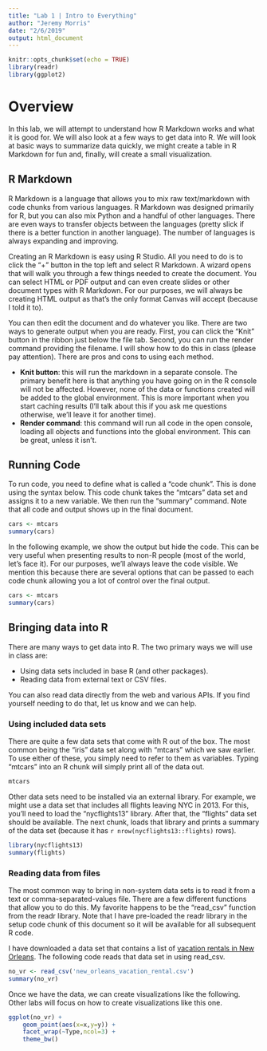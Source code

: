 ```yaml
---
title: "Lab 1 | Intro to Everything"
author: "Jeremy Morris"
date: "2/6/2019"
output: html_document
---
```


```r
knitr::opts_chunk$set(echo = TRUE)
library(readr)
library(ggplot2)
```

# Overview
In this lab, we will attempt to understand how R Markdown works and what it is good for. We will also look at a few ways to get data into R. We will look at basic ways to summarize data quickly, we might create a table in R Markdown for fun and, finally, will create a small visualization.

## R Markdown
R Markdown is a language that allows you to mix raw text/markdown with code chunks from various languages. R Markdown was designed primarily for R, but you can also mix Python and a handful of other languages. There are even ways to transfer objects between the languages (pretty slick if there is a better function in another language). The number of languages is always expanding and improving.

Creating an R Markdown is easy using R Studio. All you need to do is to click the "+" button in the top left and select R Markdown. A wizard opens that will walk you through a few things needed to create the document. You can select HTML or PDF output and can even create slides or other document types with R Markdown. For our purposes, we will always be creating HTML output as that's the only format Canvas will accept (because I told it to).

You can then edit the document and do whatever you like. There are two ways to generate output when you are ready. First, you can click the "Knit" button in the ribbon just below the file tab. Second, you can run the render command providing the filename. I will show how to do this in class (please pay attention). There are pros and cons to using each method.

* __Knit button__: this will run the markdown in a separate console. The primary benefit here is that anything you have going on in the R console will not be affected. However, none of the data or functions created will be added to the global environment. This is more important when you start caching results (I'll talk about this if you ask me questions otherwise, we'll leave it for another time).
* __Render command__: this command will run all code in the open console, loading all objects and functions into the global environment. This can be great, unless it isn't.

## Running Code
To run code, you need to define what is called a "code chunk". This is done using the syntax below. This code chunk takes the "mtcars" data set and assigns it to a new variable. We then run the "summary" command. Note that all code and output shows up in the final document.

```r
cars <- mtcars
summary(cars)
```

In the following example, we show the output but hide the code. This can be very useful when presenting results to non-R people (most of the world, let's face it). For our purposes, we'll always leave the code visible. We mention this because there are several options that can be passed to each code chunk allowing you a lot of control over the final output.

```r
cars <- mtcars
summary(cars)
```

## Bringing data into R
There are many ways to get data into R. The two primary ways we will use in class are:

* Using data sets included in base R (and other packages).
* Reading data from external text or CSV files.

You can also read data directly from the web and various APIs. If you find yourself needing to do that, let us know and we can help.

### Using included data sets
There are quite a few data sets that come with R out of the box. The most common being the "iris" data set along with "mtcars" which we saw earlier. To use either of these, you simply need to refer to them as variables. Typing "mtcars" into an R chunk will simply print all of the data out.

```r
mtcars
```

Other data sets need to be installed via an external library. For example, we might use a data set that includes all flights leaving NYC in 2013. For this, you'll need to load the "nycflights13" library. After that, the "flights" data set should be available. The next chunk, loads that library and prints a summary of the data set (because it has `r nrow(nycflights13::flights)` rows).

```r
library(nycflights13)
summary(flights)
```

### Reading data from files
The most common way to bring in non-system data sets is to read it from a text or comma-separated-values file. There are a few different functions that allow you to do this. My favorite happens to be the "read_csv" function from the readr library. Note that I have pre-loaded the readr library in the setup code chunk of this document so it will be available for all subsequent R code.

I have downloaded a data set that contains a list of [vacation rentals in New Orleans](https://data.nola.gov/Housing-Land-Use-and-Blight/Vacation-Rentals-Hotels-B-B-short-term-rentals-etc/rbhq-zbz9). The following code reads that data set in using read_csv.

```r
no_vr <- read_csv('new_orleans_vacation_rental.csv')
summary(no_vr)
```

Once we have the data, we can create visualizations like the following. Other labs will focus on how to create visualizations like this one.

```r
ggplot(no_vr) + 
    geom_point(aes(x=x,y=y)) +
    facet_wrap(~Type,ncol=3) +
    theme_bw()
```
